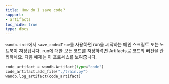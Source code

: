 ```yaml
---
title: How do I save code?‌
support:
- artifacts
toc_hide: true
type: docs
---
```


`wandb.init`에서 `save_code=True`를 사용하면 run을 시작하는 메인 스크립트 또는 노트북이 저장됩니다. run에 대한 모든 코드를 저장하려면 Artifacts로 코드의 버전을 관리하세요. 다음 예제는 이 프로세스를 보여줍니다.

```python
code_artifact = wandb.Artifact(type="code")
code_artifact.add_file("./train.py")
wandb.log_artifact(code_artifact)
```
